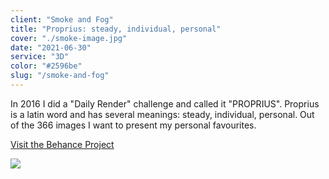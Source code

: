 ```yaml
---
client: "Smoke and Fog"
title: "Proprius: steady, individual, personal"
cover: "./smoke-image.jpg"
date: "2021-06-30"
service: "3D"
color: "#2596be"
slug: "/smoke-and-fog"
---
```


In 2016 I did a "Daily Render" challenge and called it "PROPRIUS".
Proprius is a latin word and has several meanings: steady, individual, personal.
Out of the 366 images I want to present my personal favourites.

[Visit the Behance Project](https://www.behance.net/gallery/61747105/Best-of-PROPRIUS-2016)

![](./smoke-image.jpg)
